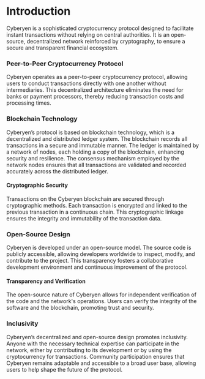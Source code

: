 # Introduction

Cyberyen is a sophisticated cryptocurrency protocol designed to facilitate instant transactions without relying on central authorities. It is an open-source, decentralized network reinforced by cryptography, to ensure a secure and transparent financial ecosystem.

### Peer-to-Peer Cryptocurrency Protocol

Cyberyen operates as a peer-to-peer cryptocurrency protocol, allowing users to conduct transactions directly with one another without intermediaries. This decentralized architecture eliminates the need for banks or payment processors, thereby reducing transaction costs and processing times.

### Blockchain Technology

Cyberyen’s protocol is based on blockchain technology, which is a decentralized and distributed ledger system. The blockchain records all transactions in a secure and immutable manner. The ledger is maintained by a network of nodes, each holding a copy of the blockchain, enhancing security and resilience. The consensus mechanism employed by the network nodes ensures that all transactions are validated and recorded accurately across the distributed ledger.

#### Cryptographic Security

Transactions on the Cyberyen blockchain are secured through cryptographic methods. Each transaction is encrypted and linked to the previous transaction in a continuous chain. This cryptographic linkage ensures the integrity and immutability of the transaction data.

### Open-Source Design

Cyberyen is developed under an open-source model. The source code is publicly accessible, allowing developers worldwide to inspect, modify, and contribute to the project. This transparency fosters a collaborative development environment and continuous improvement of the protocol.

#### Transparency and Verification

The open-source nature of Cyberyen allows for independent verification of the code and the network's operations. Users can verify the integrity of the software and the blockchain, promoting trust and security.

### Inclusivity

Cyberyen’s decentralized and open-source design promotes inclusivity. Anyone with the necessary technical expertise can participate in the network, either by contributing to its development or by using the cryptocurrency for transactions. Community participation ensures that Cyberyen remains adaptable and accessible to a broad user base, allowing users to help shape the future of the protocol.
